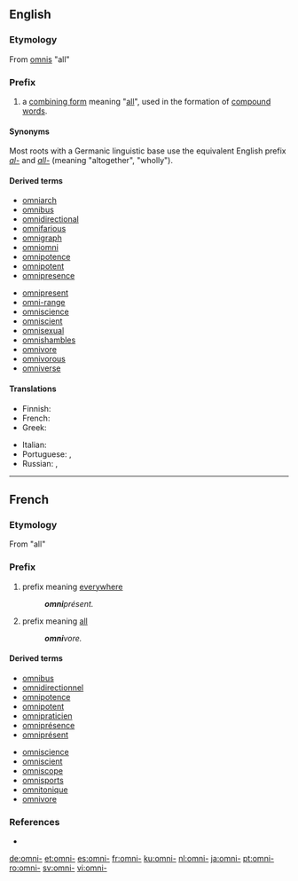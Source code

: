 ==English==

===Etymology===
From {{etyl|la|en}} [[omnis]] "all"

===Prefix===
{{en-prefix}}

# a [[combining form]] meaning "[[all]]", used in the formation of [[compound word]]s.

====Synonyms====
Most roots with a Germanic linguistic base use the equivalent English prefix ''[[al-]]'' and ''[[all-]]'' (meaning "altogether", "wholly").

====Derived terms====
{{prefixsee|en}}
{{top2}}
* [[omniarch]]
* [[omnibus]]
* [[omnidirectional]]
* [[omnifarious]]
* [[omnigraph]]
* [[omniomni]]
* [[omnipotence]]
* [[omnipotent]]
* [[omnipresence]]
{{mid2}}
* [[omnipresent]]
* [[omni-range]]
* [[omniscience]]
* [[omniscient]]
* [[omnisexual]]
* [[omnishambles]]
* [[omnivore]]
* [[omnivorous]]
* [[omniverse]]
{{bottom}}

====Translations====
{{trans-top|all}}
* Finnish: {{t|fi|kaikki-}}
* French: {{t+|fr|omni-}}
* Greek: {{t+|el|παν-|sc=Grek}}
{{trans-mid}}
* Italian: {{t|it|omni-}}
* Portuguese: {{t|pt|oni-}}, {{t+|pt|omni-}}
* Russian: {{t|ru|все-|sc=Cyrl}}, {{t|ru|везде-|sc=Cyrl}}
{{trans-bottom}}

----

==French==

===Etymology===
From {{etyl|la|fr}} {{term|omni|lang=la}} "all"

===Prefix===
{{fr-prefix}}

# prefix meaning [[everywhere]]
#: '''''omni'''présent.''
# prefix meaning [[all]]
#: '''''omni'''vore.''

====Derived terms====
{{prefixsee|fr}}
{{top2}}
* [[omnibus]]
* [[omnidirectionnel]]
* [[omnipotence]]
* [[omnipotent]]
* [[omnipraticien]]
* [[omniprésence]]
* [[omniprésent]]
{{mid2}}
* [[omniscience]]
* [[omniscient]]
* [[omniscope]]
* [[omnisports]]
* [[omnitonique]]
* [[omnivore]]
{{bottom}}

===References===
* {{R:TLFi}}

[[de:omni-]]
[[et:omni-]]
[[es:omni-]]
[[fr:omni-]]
[[ku:omni-]]
[[nl:omni-]]
[[ja:omni-]]
[[pt:omni-]]
[[ro:omni-]]
[[sv:omni-]]
[[vi:omni-]]